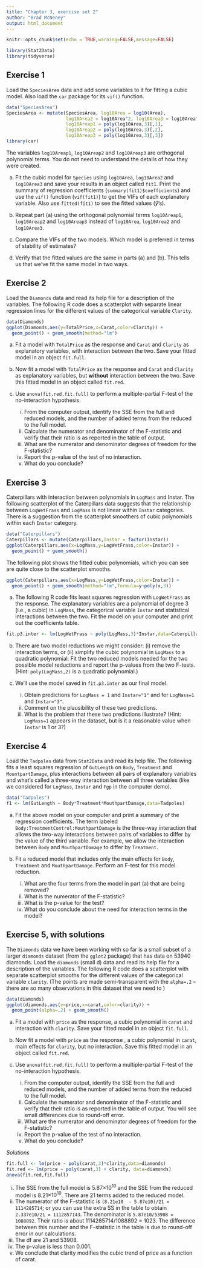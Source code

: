 ```yaml
---
title: "Chapter 3, exercise set 2"
author: "Brad McNeney"
output: html_document
---
```


```r
knitr::opts_chunk$set(echo = TRUE,warning=FALSE,message=FALSE)
```

```r
library(Stat2Data)
library(tidyverse)
```



## Exercise 1
Load the `SpeciesArea` data and add some variables to it for
fitting a cubic model. Also load the `car` package for
its `vif()` function.

```r
data("SpeciesArea")
SpeciesArea <- mutate(SpeciesArea, log10Area = log10(Area),
                      log10Area2 = log10Area^2, log10Area3 = log10Area^3,
                      log10Areap1 = poly(log10Area,3)[,1],
                      log10Areap2 = poly(log10Area,3)[,2],
                      log10Areap3 = poly(log10Area,3)[,3])
library(car)
```

The variables `log10Areap1`, `log10Areap2` and
`log10Areap3` are orthogonal polynomial terms.
You do not need to understand the details of how they
were created.

(a) Fit the cubic model for `Species` using `log10Area`, 
`log10Area2` and `log10Area3` and save your results
in an object called `fit1`. Print the summary of 
regression coefficients (`summary(fit1)$coefficients`)
and use the `vif()` function (`vif(fit1)`) to get
the VIFs of each explanatory variable.
Also use `fitted(fit1)` to see the fitted values ($\hat{y}$'s). 

(b) Repeat part (a) using the orthogonal polynomial terms
`log10Areap1`, `log10Areap2` and `log10Areap3` instead of `log10Area`, 
`log10Area2` and `log10Area3`.

(c) Compare the VIFs of the two models. Which model is preferred
in terms of stability of estimates?

(d) Verify that the fitted values are the same in parts (a) and (b).
This tells us that we've fit the same model in two ways.

## Exercise 2
Load the `Diamonds` data and read its help file for 
a description of the variables. The following R 
code does a scatterplot with separate linear regression
lines for the different values of the categorical
variable `Clarity`.

```r
data(Diamonds)
ggplot(Diamonds,aes(y=TotalPrice,x=Carat,color=Clarity)) +
  geom_point() + geom_smooth(method="lm")
```

(a)
Fit a model with `TotalPrice` as the response and `Carat` and `Clarity`
as explanatory variables, with interaction between the two.
Save your fitted model in an object `fit.full`.

(b) Now fit a model with `TotalPrice` as the response and `Carat` and `Clarity`
as explanatory variables, but **without** interaction between the two.
Save this fitted model in an object called `fit.red`.

(c) Use `anova(fit.red,fit.full)` to 
perform a multiple-partial F-test of the no-interaction hypothesis.
    (i) From the computer output, identify the SSE from the full and 
    reduced models, and the number of added terms from the reduced
    to the full model. 
    (ii) Calculate the numerator and denominator
    of the F-statistic and verify that their ratio is as
    reported in the table of output. 
    (iii) What are the numerator and denominator degrees of freedom
    for the F-statistic?
    (iv) Report the p-value of the test of no interaction. 
    (v) What do you conclude?

## Exercise 3
Caterpillars with interaction between polynomials in `LogMass` and Instar.
The following scatterplot of the Caterpillars data suggests that
the relationship between `LogWetFrass` and `LogMass` is not 
linear within `Instar` categories. There is a suggestion 
from the scatterplot smoothers of cubic polynomials within each 
`Instar` category. 

```r
data("Caterpillars")
Caterpillars <- mutate(Caterpillars,Instar = factor(Instar))
ggplot(Caterpillars,aes(x=LogMass,y=LogWetFrass,color=Instar)) +
  geom_point() + geom_smooth()
```

The following plot shows the fitted cubic polynomials, which 
you can see are quite close to the scatterplot smooths.

```r
ggplot(Caterpillars,aes(x=LogMass,y=LogWetFrass,color=Instar)) +
  geom_point() + geom_smooth(method="lm",formula=y~poly(x,3))
```


(a) The following R code fits least squares regression with 
`LogWetFrass` as the response. The explanatory variables
are a polynomial of degree 3 (i.e., a cubic)
in `LogMass`, the categorical variable `Instar` and 
statistical interactions between the two. 
Fit the model on your computer and print out the coefficients 
table.

```r
fit.p3.inter <- lm(LogWetFrass ~ poly(LogMass,3)*Instar,data=Caterpillars)
```


(b) There are two model reductions we might consider: (i) remove 
the interaction terms, or (ii) simplify the cubic polynomial in 
`LogMass` to a quadratic polynomial. Fit the two reduced 
models needed for the two possible model reductions
and report the p-values from the two F-tests.
(Hint: `poly(LogMass,2)` is a quadratic polynomial.)

(c) We'll use the model saved in `fit.p3.inter` as our final model. 
    (i) Obtain predictions for `LogMass = 1` and `Instar="1"` and for
    `LogMass=1` and `Instar="3"`. 
    (ii) Comment on the plausibility of
    these two predictions. 
    (iii) What is the problem that these two predictions
    illustrate? (Hint: `LogMass=1` appears in the dataset, but is
    it a reasonable value when `Instar` is 1 or 3?)

## Exercise 4
Load the `Tadpoles` data from `Stat2Data` and read its help file.
The following fits a least squares regression of `GutLength`
on `Body`, `Treatment` and `MountpartDamage`, plus 
interactions between all pairs of explanatory variables and 
what's called a three-way interaction between all three
variables (like we considered for `LogMass`, `Instar` and `Fgp` in the 
computer demo).

```r
data("Tadpoles")
f1 <- lm(GutLength ~ Body*Treatment*MouthpartDamage,data=Tadpoles)
```


(a) Fit the above model on your computer and print a summary
of the regression coefficients. 
The term labeled `Body:TreatmentControl:MouthpartDamage` 
is the three-way interaction that allows the 
two-way interactions between pairs of variables
to differ by the value of the third variable. For
example, we allow the interaction between `Body` and `MouthpartDamage`
to differ by `Treatment`.

(b) Fit a reduced model that includes only the main effects
for `Body`, `Treatment` and `MouthpartDamage`. Perform an
F-test for this model reduction. 
    (i) What are the four terms from the model in part (a) that 
    are being removed?
    (ii) What is the numerator of the F-statistic?
    (iii) What is the p-value for the test?
    (iv) What do you conclude about the need for interaction terms
    in the model?


## Exercise 5, with solutions
The `Diamonds` data we have been working with so far is a small
subset of a larger `diamonds` dataset (from the `gglot2` package) 
that has data on 53940 diamonds.
Load the `diamonds` (small d) data and read its help file for 
a description of the variables. The following R 
code does a scatterplot with separate  scatterplot smooths
for the different values of the categorical
variable `clarity`. (The points are made semi-transparent
with the `alpha=.2` -- there are so many observations in 
this dataset that we need to )

```r
data(diamonds)
ggplot(diamonds,aes(y=price,x=carat,color=clarity)) +
  geom_point(alpha=.2) + geom_smooth()
```

(a)
Fit a model with `price` as the response, a cubic polynomial
in `carat` and interaction with `clarity`.
Save your fitted model in an object `fit.full`.

(b) Now fit a model with `price` as the response , a cubic
polynomial in `carat`, main effects for `clarity`, but no interaction.
Save this fitted model in an object called `fit.red`.

(c) Use `anova(fit.red,fit.full)` to 
perform a multiple-partial F-test of the no-interaction hypothesis.
    (i) From the computer output, identify the SSE from the full and 
    reduced models, and the number of added terms from the reduced
    to the full model. 
    (ii) Calculate the numerator and denominator
    of the F-statistic and verify that their ratio is as
    reported in the table of output. You will see small differences
    due to round-off error.
    (iii) What are the numerator and denominator degrees of freedom
    for the F-statistic?
    (iv) Report the p-value of the test of no interaction. 
    (v) What do you conclude?

*Solutions*

```r
fit.full <- lm(price ~ poly(carat,3)*clarity,data=diamonds)
fit.red <- lm(price ~ poly(carat,3) + clarity, data=diamonds)
anova(fit.red,fit.full)
```

(i) The SSE from the full model is 5.87$\times 10^{10}$ and 
the SSE from the reduced model is 8.21$\times 10^{10}$. There are 
21 terms added to the reduced model.
(ii) The numerator of the F-statistic is 
`(8.21e10  - 5.87e10)/21 = 1114285714`; or you can use the 
extra SS in the table to obtain `2.337e10/21 = 1112857143`.
The denominator is `5.87e10/53908 =  1088892`. Their ratio is
about 1114285714/1088892 = 1023. The difference between this number
and the F-statistic in the table is due to round-off error in 
our calculations.
(iii) The df are 21 and 53908.
(iv) The p-value is less than 0.001.
(v) We conclude that clarity modifies the cubic trend of price
as a function of carat.